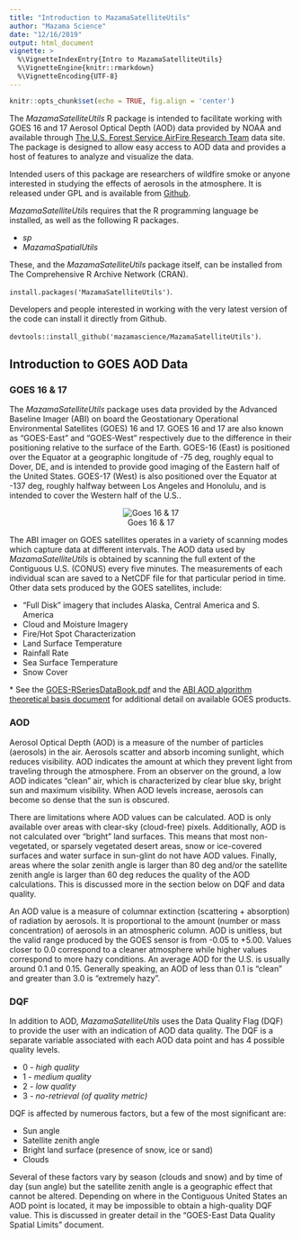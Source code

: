 ```yaml
---
title: "Introduction to MazamaSatelliteUtils"
author: "Mazama Science"
date: "12/16/2019"
output: html_document
vignette: >
  %\VignetteIndexEntry{Intro to MazamaSatelliteUtils}
  %\VignetteEngine{knitr::rmarkdown}
  %\VignetteEncoding{UTF-8}
---
```

  
```r
knitr::opts_chunk$set(echo = TRUE, fig.align = 'center')
```


The _MazamaSatelliteUtils_ R package is intended to facilitate working with GOES 16 and 17 Aerosol Optical Depth (AOD) data provided by NOAA and available through [The U.S. Forest Service AirFire Research Team](airfire.org) data site.  The package is designed to allow easy access to AOD data and provides a host of features to analyze and visualize the data.

Intended users of this package are researchers of wildfire smoke or anyone interested in studying the effects of aerosols in the atmosphere.  It is released under GPL and is available from [Github](https://github.com/MazamaScience/MazamaSatelliteUtils).

_MazamaSatelliteUtils_ requires that the R programming language be installed, as well as the following R packages.

* _sp_ 
* _MazamaSpatialUtils_

These, and the _MazamaSatelliteUtils_ package itself, can be installed from The Comprehensive R Archive Network (CRAN). 

```install.packages('MazamaSatelliteUtils')```.

Developers and people interested in working with the very latest version of the code can install it directly from Github. 

```devtools::install_github('mazamascience/MazamaSatelliteUtils')```.

## Introduction to GOES AOD Data

### GOES 16 & 17

The _MazamaSatelliteUtils_ package uses data provided by the Advanced Baseline Imager (ABI) on board the Geostationary Operational Environmental Satellites (GOES) 16 and 17.  GOES 16 and 17 are also known as "GOES-East" and "GOES-West" respectively due to the difference in their positioning relative to the surface of the Earth.   GOES-16 (East) is positioned over the Equator at a geographic longitude of -75 deg, roughly equal to Dover, DE, and is intended to provide good imaging of the Eastern half of the United States.  GOES-17 (West) is also positioned over the Equator at -137 deg, roughly halfway between Los Angeles and Honolulu, and is intended to cover the Western half of the U.S..  

<center>
![Goes 16 & 17](img/GOESWestEast.jpg)
</center>

The ABI imager on GOES satellites operates in a variety of scanning modes which capture data at different intervals.  The AOD data used by _MazamaSatelliteUtils_ is obtained by scanning the full extent of the Contiguous U.S. (CONUS) every five minutes.  The measurements of each individual scan are saved to a NetCDF file for that particular period in time. Other data sets produced by the GOES satellites, include:

* "Full Disk" imagery that includes Alaska, Central America and S. America
* Cloud and Moisture Imagery 
* Fire/Hot Spot Characterization
* Land Surface Temperature
* Rainfall Rate
* Sea Surface Temperature
* Snow Cover

\* See the [GOES-RSeriesDataBook.pdf](https://www.goes-r.gov/downloads/resources/documents/GOES-RSeriesDataBook.pdf) and the
[ABI AOD algorithm theoretical basis document](https://www.star.nesdis.noaa.gov/goesr/docs/ATBD/AOD.pdf) for additional detail on available GOES products.

### AOD

Aerosol Optical Depth (AOD) is a measure of the number of particles (aerosols) in the air.  Aerosols scatter and absorb incoming sunlight, which reduces visibility.  AOD indicates the amount at which  they prevent light from traveling through the atmosphere.   From an observer on the ground, a low AOD indicates “clean” air, which is characterized by clear blue sky, bright sun and maximum visibility.  When AOD levels increase, aerosols can become so dense that the sun is obscured.  

There are limitations where AOD values can be calculated.  AOD is only available over areas with clear-sky (cloud-free) pixels.  Additionally, AOD is not calculated over "bright" land surfaces.  This means that most non-vegetated, or sparsely vegetated desert areas, snow or ice-covered surfaces and water surface in sun-glint do not have AOD values.  Finally, areas where the solar zenith angle is larger than 80 deg and/or the satellite zenith angle is larger than 60 deg reduces the quality of the AOD calculations.  This is discussed more in the section below on DQF and data quality.

An AOD value is a measure of columnar extinction (scattering + absorption) of radiation by aerosols.  It is proportional to the amount (number or mass concentration) of aerosols in an atmospheric column.  AOD is unitless, but the valid range produced by the GOES sensor is from  -0.05 to +5.00.  Values closer to 0.0 correspond to a cleaner atmosphere while higher values correspond to more hazy conditions. An average AOD for the U.S. is usually around 0.1 and 0.15.  Generally speaking, an AOD of less than 0.1 is “clean” and greater than 3.0 is "extremely hazy". 

### DQF 

In addition to AOD, _MazamaSatelliteUtils_ uses the Data Quality Flag (DQF) to provide the user with an indication of AOD data quality.  The DQF is a separate variable associated with each AOD data point and has 4 possible quality levels.

* 0 - _high quality_
* 1 - _medium quality_
* 2 - _low quality_
* 3 - _no-retrieval (of quality metric)_

DQF is affected by numerous factors, but a few of the most significant are:

* Sun angle
* Satellite zenith angle
* Bright land surface (presence of snow, ice or sand)
* Clouds

Several of these factors vary by season (clouds and snow) and by time of day (sun angle) but the satellite zenith angle is a geographic effect that cannot be altered.  Depending on where in the Contiguous United States an AOD point is located, it may be impossible to obtain a high-quality DQF value.  This is discussed in greater detail in the "GOES-East Data Quality Spatial Limits" document.
